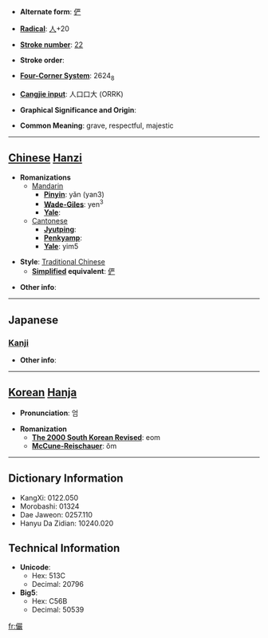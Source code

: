 * '''Alternate form''': [[俨]]

* '''[[Wiktionary:Chinese radical index| Radical]]''': [[Wiktionary:Chinese radical index 人|人]]+20

* '''[[Wiktionary:Chinese total strokes index|Stroke number]]''': [[Wiktionary:Chinese total strokes index 22|22]]

* '''Stroke order''': 

* '''[[Wiktionary:Chinese four corner index|Four-Corner System]]''': 2624<sub>8</sub>

* '''[[Wiktionary:Chinese Cangjie index|Cangjie input]]''': 人口口大 (ORRK)

* '''Graphical Significance and Origin''': 

* '''Common Meaning''': grave, respectful, majestic

----

== [[Chinese]] [[Hanzi]] ==

* '''Romanizations'''
** [[Mandarin]]
*** '''[[Pinyin]]''': yǎn (yan3)
*** '''[[Wade-Giles]]''': yen<sup>3</sup>
*** '''[[Yale]]''': 
**[[Cantonese]]
***'''[[Jyutping]]''':
***'''[[Penkyamp]]''': 
***'''[[Yale]]''': yim5

* '''Style''': [[Traditional Chinese]] 
** '''[[Simplified Chinese|Simplified]] equivalent''': [[俨]]

* '''Other info''': 

----

==Japanese==
===[[Kanji]]===
{{kanji|on readings=[[げん]] (gen)|kun readings=[[おごそか]] (ogosoka), [[いかめしい]] (ikameshii)}}

* '''Other info''':  

----

== [[Korean]] [[Hanja]] ==

* '''Pronunciation''': 엄

* '''Romanization'''
** '''[[The 2000 South Korean Revised Romanization|The 2000 South Korean Revised]]''': eom
** '''[[McCune-Reischauer]]''': ŏm

----

== Dictionary Information ==

* KangXi: 0122.050
* Morobashi: 01324
* Dae Jaweon: 0257.110
* Hanyu Da Zidian: 10240.020

== Technical Information ==

* '''Unicode''':
** Hex: 513C
** Decimal: 20796
* '''Big5''':
** Hex: C56B
** Decimal: 50539

[[fr:儼]]